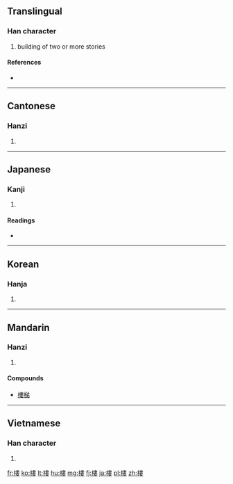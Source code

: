 {{also|楼|樓}}
==Translingual==

===Han character===
{{Han char|rn=75|rad=木|as=11|sn=15|four=4594<sub>4</sub>|canj=木中中女 (DLLV)}}

# building of two or more stories

====References====
* {{Han ref|kx=0549.310|dkj=15430|dj=0937.240|hdz=21279.040|uh=6A13|ud=27155|bh=BCD3|bd=48339}}

----

==Cantonese==

===Hanzi===
{{yue-hanzi|jyut=|y=lau4|sim=楼}}

# {{defn|lang=yue|sort=木11}}

----

==Japanese==

===Kanji===
{{ja-kanji|grade=|rs=木11}}

# {{defn|lang=ja|sort=木11}}

====Readings====
* {{ja-readings|on=[[ろう]] (rō)|kun=[[たかどの]] (takadono)}}

----

==Korean==

===Hanja===
{{ko-hanja|hangeul=[[루]]>[[누]]|eumhun=|rv=ru>nu|mr=ru>nu|y=lwu>nwu}}

# {{defn|lang=ko|sort=木11}}

----

==Mandarin==

===Hanzi===
{{cmn-hanzi|sim=楼|pin=[[lóu]] ([[lou2]])|wg=lou<sup>2</sup>}}

# {{defn|lang=cmn|sort=木11}}

====Compounds====
* [[樓梯]]

----

==Vietnamese==

===Han character===
{{vi-hantu|[[lâu]], [[lầu]]|rs=木11}}

# {{defn|lang=vi|sort=木11}}

[[fr:樓]]
[[ko:樓]]
[[lt:樓]]
[[hu:樓]]
[[mg:樓]]
[[fj:樓]]
[[ja:樓]]
[[pl:樓]]
[[zh:樓]]